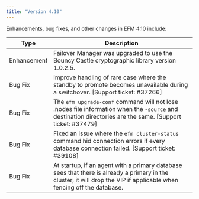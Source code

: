 ```yaml
---
title: "Version 4.10"
---
```


Enhancements, bug fixes, and other changes in EFM 4.10 include:

| Type | Description |
| ---- |------------ |
| Enhancement | Failover Manager was upgraded to use the Bouncy Castle cryptographic library version 1.0.2.5. |
| Bug Fix | Improve handling of rare case where the standby to promote becomes unavailable during a switchover. [Support ticket: #37266] |
| Bug Fix | The `efm upgrade-conf` command will not lose .nodes file information when the `-source` and destination directories are the same. [Support ticket: #37479] |
| Bug Fix | Fixed an issue where the `efm cluster-status` command hid connection errors if every database connection failed. [Support ticket: #39108] |
| Bug Fix | At startup, if an agent with a primary database sees that there is already a primary in the cluster, it will drop the VIP if applicable when fencing off the database. |
